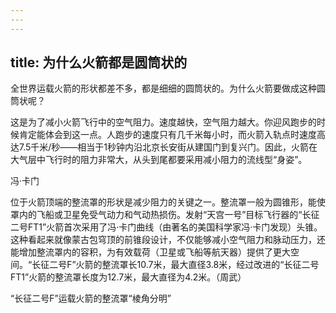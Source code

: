 ```yaml
---
---
---
```

title: 为什么火箭都是圆筒状的
---




全世界运载火箭的形状都差不多，都是细细的圆筒状的。为什么火箭要做成这种圆筒状呢？

这是为了减小火箭飞行中的空气阻力。速度越快，空气阻力越大。你迎风跑步的时候肯定能体会到这一点。人跑步的速度只有几千米每小时，而火箭入轨点时速度高达7.5千米/秒——相当于1秒钟内沿北京长安街从建国门到复兴门。因此，火箭在大气层中飞行时的阻力非常大，从头到尾都要采用减小阻力的流线型“身姿”。

冯·卡门



位于火箭顶端的整流罩的形状是减少阻力的关键之一。整流罩一般为圆锥形，能使罩内的飞船或卫星免受气动力和气动热损伤。发射“天宫一号”目标飞行器的“长征二号FT1”火箭首次采用了冯·卡门曲线（由著名的美国科学家冯·卡门发现）头锥。这种看起来就像蒙古包穹顶的前锥段设计，不仅能够减小空气阻力和脉动压力，还能增加整流罩内的容积，为有效载荷（卫星或飞船等航天器）提供了更大空间。“长征二号F”火箭的整流罩长10.7米，最大直径3.8米，经过改进的“长征二号FT1”火箭的整流罩长度为12.7米，最大直径为4.2米。（周武）

“长征二号F”运载火箭的整流罩“棱角分明”